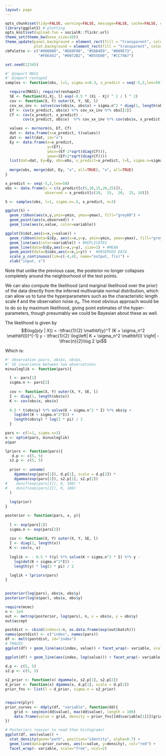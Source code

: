```yaml
---
layout: page
---
```



```r
opts_chunk$set(tidy=FALSE, warning=FALSE, message=FALSE, cache=FALSE, comment=NA, dev="CairoPDF", fig.width=6, fig.height=4)
library(ggplot2) # plotting 
opts_knit$set(upload.fun = socialR::flickr.url)
theme_set(theme_bw(base_size=10))
theme_update(panel.background = element_rect(fill = "transparent", colour = NA),
             plot.background = element_rect(fill = "transparent", colour = NA))
cbPalette <- c("#000000", "#E69F00", "#56B4E9", "#009E73", 
               "#F0E442", "#0072B2", "#D55E00", "#CC79A7")
```


```r
set.seed(12345)
```


```r

#' @import MASS
#' @import reshape2
samples <- function(obs, l=1, sigma.n=0.3, x_predict = seq(-5,5,len=50), n=3){

  require(MASS); require(reshape2)
  SE <- function(Xi,Xj, l) exp(-0.5 * (Xi - Xj) ^ 2 / l ^ 2)
  cov <- function(X, Y) outer(X, Y, SE, l)
  cov_xx_inv <- solve(cov(obs$x, obs$x) + sigma.n^2 * diag(1, length(obs$x)))
  Ef <- cov(x_predict, obs$x) %*% cov_xx_inv %*% obs[[2]]
  Cf <- cov(x_predict, x_predict) - 
        cov(x_predict, obs$x)  %*% cov_xx_inv %*% cov(obs$x, x_predict)

  values <- mvrnorm(n, Ef, Cf)
  dat <- data.frame(x=x_predict, t(values))
  dat <- melt(dat, id="x")
  Ey <- data.frame(x=x_predict, 
                   y=(Ef), 
                   ymin=(Ef-2*sqrt(diag(Cf))), 
                   ymax=(Ef+2*sqrt(diag(Cf))))
  list(dat=dat, Ey=Ey, obs=obs, x_predict=x_predict, l=l, sigma.n=sigma.n, n=n)
  
  merge(obs, merge(dat, Ey, "x", all=TRUE), "x", all=TRUE)
}

x_predict <- seq(-5,5,len=50)
obs <- data.frame(x = c(x_predict[c(5,10,15,20,25)]),
                  observed = x_predict[c(10,  15,  20,  25, 10)])

S <- samples(obs, l=1, sigma.n=.5, x_predict, n=3)

ggplot(S) + 
  geom_ribbon(aes(x,y,ymin=ymin, ymax=ymax), fill="grey80") + 
  geom_point(aes(x,observed)) + 
  geom_line(aes(x,value, color=variable))
```


```r
ggplot(S$dat,aes(x=x,y=value)) +
  geom_ribbon(data=S$Ey, aes(x=x,y=y, ymin=ymin, ymax=ymax), fill="grey80") + # Var
  geom_line(aes(color=variable)) + #REPLICATES
  geom_line(data=S$Ey,aes(x=x,y=y), size=1) + #MEAN
  geom_point(data=S$obs,aes(x=x,y=y)) +  #OBSERVED DATA
  scale_y_continuous(lim=c(-4,4), name="output, f(x)") +
  xlab("input, x") 
```

Note that unlike the previous case, the posterior no longer collapses completely around the neighborhood of the test points.  


We can also compute the likelihood (and marginal likelihood over the prior) of the data directly from the inferred multivariate normal distribution, which can allow us to tune the hyperparameters such as the characteristic length scale $\ell$ and the observation noise $\sigma_n$.  The most obvious approach would be to do so by maximum likelihood, giving point estimates of the hyper-parameters, though presumably we could be Bayesian about these as well.  

<!-- Continuing... 2012-10-22 -->

The likelihood is given by 
$$\log(p(y | X)) = -\tfrac{1}{2} \mathbf{y}^T (K + \sigma_n^2 \mathbf{I})^{-1} y  - \tfrac{1}{2} \log\left| K + \sigma_n^2 \mathbf{I} \right| - \tfrac{n}{2}\log 2 \pi$$

Which is:

```r

#' observation pairs, obs$x, obs$x, 
#' SE covariance between two observations 
minusloglik <- function(pars){ 

  l <- pars[1]
  sigma.n <- pars[2]
  
  cov <- function(X, Y) outer(X, Y, SE, l)
  I <- diag(1, length(obs$x))
  K <- cov(obs$x, obs$x) 
  
  0.5 * t(obs$y) %*% solve(K + sigma.n^2 * I) %*% obs$y +
    log(det(K + sigma.n^2*I)) +
    length(obs$y) * log(2 * pi) / 2
  }
```


```r
pars <- c(l=1, sigma.n=1)
o <- optim(pars, minusloglik)
o$par
```

```r
lpriors <- function(pars){
   d.p <- c(5, 5)
  s2.p <- c(5, 5)  
   
  prior <- unname(
    dgamma(exp(pars[1]), d.p[1], scale = d.p[2]) *
    dgamma(exp(pars[2]), s2.p[1], s2.p[2]) 
#    dunif(exp(pars[1]), 0, 100) * 
#    dunif(exp(pars[2]), 0, 100)
  )
  
  log(prior)
}

posterior <- function(pars, x, y){
  
  l <- exp(pars[1])
  sigma.n <- exp(pars[2])
  
  cov <- function(X, Y) outer(X, Y, SE, l)
  I <- diag(1, length(x))
  K <- cov(x, x) 
  
  loglik <- - 0.5 * t(y) %*% solve(K + sigma.n^2 * I) %*% y -
    log(det(K + sigma.n^2*I)) -
    length(y) * log(2 * pi) / 2

  loglik + lpriors(pars)
}
  
```

```r
posterior(log(pars), obs$x, obs$y)
posterior(log(o$par), obs$x, obs$y)
```

```r
require(mcmc)
n <- 1e4
out <- metrop(posterior, log(pars), n, x = obs$x, y = obs$y)
out$accept
```


```r
postdist <- cbind(index=1:n, as.data.frame(exp(out$batch)))
names(postdist) <- c("index", names(pars))
df <- melt(postdist, id="index")
# TRACES
ggplot(df) + geom_line(aes(index, value)) + facet_wrap(~ variable, scale="free", ncol=1)

ggplot(df) + geom_line(aes(index, log(value))) + facet_wrap(~ variable, scale="free", ncol=1)
```

```r

d.p <- c(5, 5)
s2.p <- c(5, 5)  
   
s2_prior <- function(x) dgamma(x, s2.p[1], s2.p[2])
d_prior <- function(x) dgamma(x, d.p[1], scale = d.p[2])
prior_fns <- list(l = d_prior, sigma.n = s2_prior)


require(plyr)
prior_curves <- ddply(df, "variable", function(dd){
    grid <- seq(min(dd$value), max(dd$value), length = 100)
    data.frame(value = grid, density = prior_fns[[dd$variable[1]]](grid))
})

# Posteriors (easier to read than histograms)
ggplot(df, aes(value)) + 
  stat_density(geom="path", position="identity", alpha=0.7) +
  geom_line(data=prior_curves, aes(x=value, y=density), col="red") + 
  facet_wrap(~ variable, scale="free", ncol=2)
```



